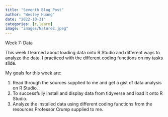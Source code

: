 ```yaml
---
title: "Seventh Blog Post"
author: "Wesley Huang"
date: "2022-10-31"
categories: [r,learn]
image: "images/Nature2.jpeg"
---
```


Week 7: Data

This week I learned about loading data onto R Studio and different ways to analyze the data. I practiced with the different coding functions on my tasks slide.

My goals for this week are:

1.  Read through the sources supplied to me and get a gist of data analysis on R Studio.
2.  To successfully install and display data from tidyverse and load it onto R Studio.
3.  Analyze the installed data using different coding functions from the resources Professor Crump supplied to me.
